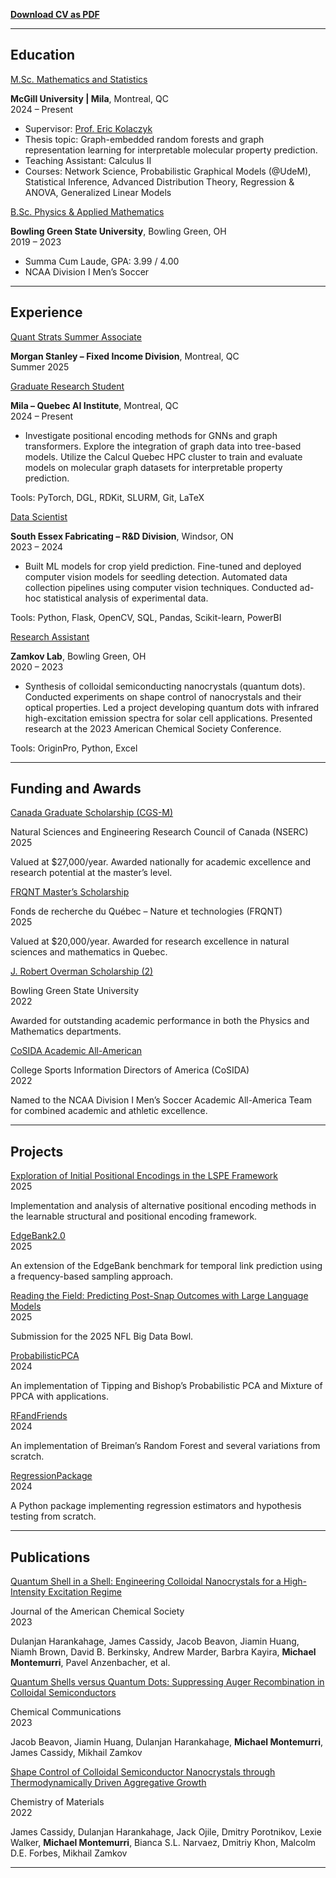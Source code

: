 [**Download CV as PDF**](/files/MichaelMontemurri-CV.pdf)

---

## Education

<div class="degree-title">
  <a href="https://www.mcgill.ca/mathstat/">M.Sc. Mathematics and Statistics</a>
</div>
<div class="cv-entry">
  <div class="cv-title">
<strong>McGill University | Mila</strong><span class="cv-location">, Montreal, QC</span>
  </div>
  <div class="cv-date">2024 – Present</div>
</div>
- Supervisor: [Prof. Eric Kolaczyk](https://sites.bu.edu/kolaczyk/)  
- Thesis topic: Graph-embedded random forests and graph representation learning for interpretable molecular property prediction.  
- Teaching Assistant: Calculus II  
- Courses: Network Science, Probabilistic Graphical Models (@UdeM), Statistical Inference, Advanced Distribution Theory, Regression & ANOVA, Generalized Linear Models

<div class="degree-title">
  <a href="https://www.bgsu.edu/arts-and-sciences/mathematics-and-statistics.html">B.Sc. Physics & Applied Mathematics</a>
</div>
<div class="cv-entry">
  <div class="cv-title">
<strong>Bowling Green State University</strong><span class="cv-location">, Bowling Green, OH</span>
  </div>
  <div class="cv-date">2019 – 2023</div>
</div>
- Summa Cum Laude, GPA: 3.99 / 4.00  
- NCAA Division I Men’s Soccer  

---

## Experience

<div class="job-title">
  <a href="https://www.morganstanley.com/">Quant Strats Summer Associate</a>
</div>
<div class="cv-entry">
  <div class="cv-title">
<strong>Morgan Stanley – Fixed Income Division</strong><span class="cv-location">, Montreal, QC</span>
  </div>
  <div class="cv-date">Summer 2025</div>
</div>

<div class="job-title">
  <a href="https://mila.quebec/">Graduate Research Student</a>
</div>
<div class="cv-entry">
  <div class="cv-title">
<strong>Mila – Quebec AI Institute</strong><span class="cv-location">, Montreal, QC</span>
  </div>
  <div class="cv-date">2024 – Present</div>
</div>
- Investigate positional encoding methods for GNNs and graph transformers. Explore the integration of graph data into tree-based models. Utilize the Calcul Quebec HPC cluster to train and evaluate models on molecular graph datasets for interpretable property prediction. 

<p class="tools-line">Tools: PyTorch, DGL, RDKit, SLURM, Git, LaTeX</p>

<div class="job-title">
  <a href="https://southsx.com/center-horticultural-innovation/">Data Scientist</a>
</div>
<div class="cv-entry">
  <div class="cv-title">
<strong>South Essex Fabricating – R&D Division</strong><span class="cv-location">, Windsor, ON</span>
  </div>
  <div class="cv-date">2023 – 2024</div>
</div>
- Built ML models for crop yield prediction. Fine-tuned and deployed computer vision models for seedling detection. Automated data collection pipelines using computer vision techniques. Conducted ad-hoc statistical analysis of experimental data.

<p class="tools-line">Tools: Python, Flask, OpenCV, SQL, Pandas, Scikit-learn, PowerBI</p>

<div class="job-title">
  <a href="https://physics.bgsu.edu/~zamkovm/">Research Assistant</a>
</div>
<div class="cv-entry">
  <div class="cv-title">
<strong>Zamkov Lab</strong><span class="cv-location">, Bowling Green, OH</span>
  </div>
  <div class="cv-date">2020 – 2023</div>
</div>
- Synthesis of colloidal semiconducting nanocrystals (quantum dots).
 Conducted experiments on shape control of nanocrystals and their optical properties. 
 Led a project developing quantum dots with infrared high-excitation emission spectra for solar cell applications.
  Presented research at the 2023 American Chemical Society Conference. 

<p class="tools-line">Tools: OriginPro, Python, Excel</p>


---

## Funding and Awards

<div class="job-title">
  <a href="https://www.nserc-crsng.gc.ca/students-etudiants/pg-cs/cgs-m-espc-m_eng.asp">Canada Graduate Scholarship (CGS-M)</a>
</div>
<div class="cv-entry">
  <div class="cv-title">Natural Sciences and Engineering Research Council of Canada (NSERC)</div>
  <div class="cv-date">2025</div>
</div>
Valued at \$27,000/year. Awarded nationally for academic excellence and research potential at the master’s level.

<div class="job-title">
 <a href="https://frq.gouv.qc.ca/en/program/masters-research-scholarships-b1x-2023-2024/">FRQNT Master's Scholarship</a>
</div>
<div class="cv-entry">
  <div class="cv-title">Fonds de recherche du Québec – Nature et technologies (FRQNT)</div>
  <div class="cv-date">2025</div>
</div>
Valued at \$20,000/year. Awarded for research excellence in natural sciences and mathematics in Quebec.

<div class="job-title">
<a href=https://bgsu.academicworks.com/opportunities/22694>J. Robert Overman Scholarship (2)</a>
</div>
<div class="cv-entry">
  <div class="cv-title">Bowling Green State University</div>
  <div class="cv-date">2022</div>
</div>
Awarded for outstanding academic performance in both the Physics and Mathematics departments.

<div class="job-title">
  <a href="https://academicallamerica.com/">CoSIDA Academic All-American</a>
</div>
<div class="cv-entry">
  <div class="cv-title">College Sports Information Directors of America (CoSIDA)</div>
  <div class="cv-date">2022</div>
</div>
Named to the NCAA Division I Men’s Soccer Academic All-America Team for combined academic and athletic excellence.

---

## Projects

<div class="cv-entry">
  <div class="job-title">
<a href="https://github.com/michaelmontemurri/gnn-lspe">Exploration of Initial Positional Encodings in the LSPE Framework</a>
  </div>
  <div class="cv-date">2025</div>
</div>
Implementation and analysis of alternative positional encoding methods in the learnable structural and positional encoding framework.

<div class="cv-entry">
  <div class="job-title">
<a href="https://github.com/michaelmontemurri/DGB-edgebank2.0">EdgeBank2.0</a>
  </div>
  <div class="cv-date">2025</div>
</div>
An extension of the EdgeBank benchmark for temporal link prediction using a frequency-based sampling approach.

<div class="cv-entry">
  <div class="job-title">
<a href="https://github.com/michaelmontemurri/BigData25">Reading the Field: Predicting Post-Snap Outcomes with Large Language Models</a>
  </div>
  <div class="cv-date">2025</div>
</div>
Submission for the 2025 NFL Big Data Bowl.

<div class="cv-entry">
  <div class="job-title">
<a href="https://github.com/michaelmontemurri/ProbabilisticPCA">ProbabilisticPCA</a>
  </div>
  <div class="cv-date">2024</div>
</div>
An implementation of Tipping and Bishop’s Probabilistic PCA and Mixture of PPCA with applications.


<div class="cv-entry">
  <div class="job-title">
<a href="https://github.com/michaelmontemurri/RFandFriends">RFandFriends</a>
  </div>
  <div class="cv-date">2024</div>
</div>
An implementation of Breiman’s Random Forest and several variations from scratch.

<div class="cv-entry">
  <div class="job-title">
<a href="https://github.com/michaelmontemurri/RegressionPackage">RegressionPackage</a>
  </div>
  <div class="cv-date">2024</div>
</div>
A Python package implementing regression estimators and hypothesis testing from scratch.

---

## Publications

<div class="job-title">
  <a href="https://pubs.acs.org/doi/abs/10.1021/jacs.3c03397">Quantum Shell in a Shell: Engineering Colloidal Nanocrystals for a High-Intensity Excitation Regime</a>
</div>
<div class="cv-entry">
  <div class="cv-title">Journal of the American Chemical Society</div>
  <div class="cv-date">2023</div>
</div>
Dulanjan Harankahage, James Cassidy, Jacob Beavon, Jiamin Huang, Niamh Brown, David B. Berkinsky, Andrew Marder, Barbra Kayira, <strong>Michael Montemurri</strong>, Pavel Anzenbacher, et al.

<div class="job-title">
  <a href="https://pubs.rsc.org/en/content/articlelanding/2023/cc/d3cc02091f/unauth">Quantum Shells versus Quantum Dots: Suppressing Auger Recombination in Colloidal Semiconductors</a>
</div>
<div class="cv-entry">
  <div class="cv-title">Chemical Communications</div>
  <div class="cv-date">2023</div>
</div>
Jacob Beavon, Jiamin Huang, Dulanjan Harankahage, <strong>Michael Montemurri</strong>, James Cassidy, Mikhail Zamkov


<div class="job-title">
  <a href="https://pubs.acs.org/doi/abs/10.1021/acs.chemmater.2c00265">Shape Control of Colloidal Semiconductor Nanocrystals through Thermodynamically Driven Aggregative Growth</a>
</div>
<div class="cv-entry">
  <div class="cv-title">Chemistry of Materials</div>
  <div class="cv-date">2022</div>
</div>
James Cassidy, Dulanjan Harankahage, Jack Ojile, Dmitry Porotnikov, Lexie Walker, <strong>Michael Montemurri</strong>, Bianca S.L. Narvaez, Dmitriy Khon, Malcolm D.E. Forbes, Mikhail Zamkov


---
